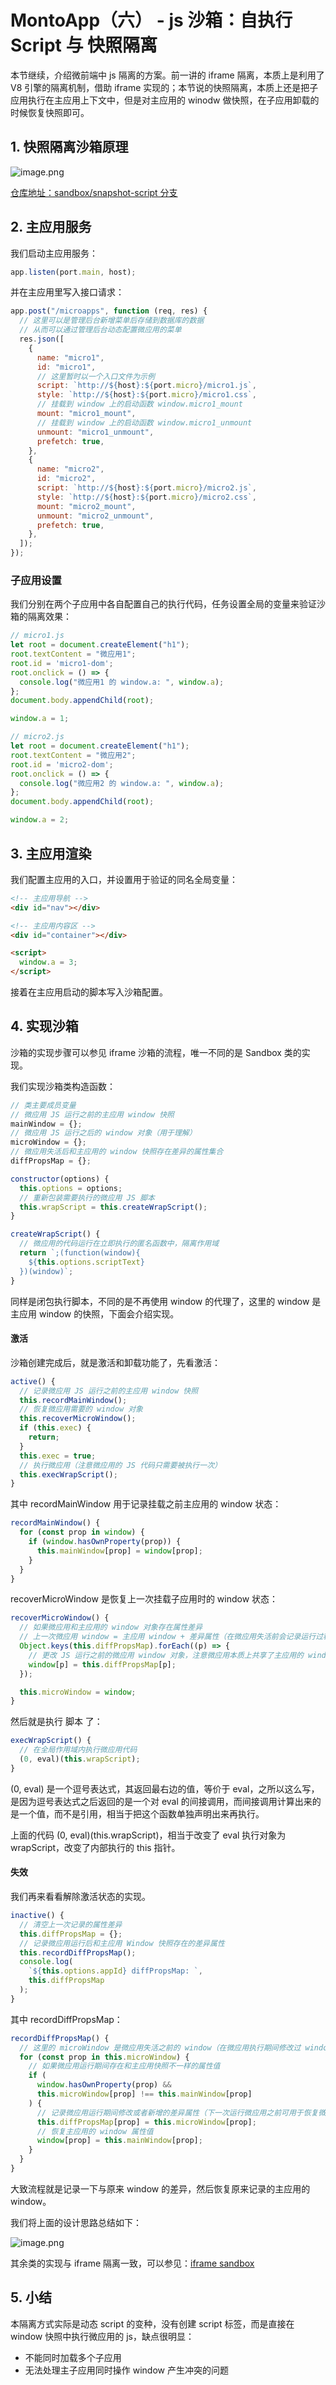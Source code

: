 # MontoApp（六） - js 沙箱：自执行 Script 与 快照隔离

本节继续，介绍微前端中 js 隔离的方案。前一讲的 iframe 隔离，本质上是利用了 V8 引擎的隔离机制，借助 iframe 实现的；本节说的快照隔离，本质上还是把子应用执行在主应用上下文中，但是对主应用的 winodw 做快照，在子应用卸载的时候恢复快照即可。

## 1. 快照隔离沙箱原理

![image.png](/images/2024-1-11/2024-1-11-1.png)

[仓库地址：sandbox/snapshot-script 分支](https://github.com/duheng1992/monto-app/tree/sandbox/snapshot-script)

## 2. 主应用服务

我们启动主应用服务：

```js
app.listen(port.main, host);
```
并在主应用里写入接口请求：

```js
app.post("/microapps", function (req, res) {
  // 这里可以是管理后台新增菜单后存储到数据库的数据
  // 从而可以通过管理后台动态配置微应用的菜单
  res.json([
    {
      name: "micro1",
      id: "micro1",
      // 这里暂时以一个入口文件为示例
      script: `http://${host}:${port.micro}/micro1.js`,
      style: `http://${host}:${port.micro}/micro1.css`,
      // 挂载到 window 上的启动函数 window.micro1_mount
      mount: "micro1_mount",
      // 挂载到 window 上的启动函数 window.micro1_unmount
      unmount: "micro1_unmount",
      prefetch: true,
    },
    {
      name: "micro2",
      id: "micro2",
      script: `http://${host}:${port.micro}/micro2.js`,
      style: `http://${host}:${port.micro}/micro2.css`,
      mount: "micro2_mount",
      unmount: "micro2_unmount",
      prefetch: true,
    },
  ]);
});
```

### 子应用设置

我们分别在两个子应用中各自配置自己的执行代码，任务设置全局的变量来验证沙箱的隔离效果：

```js
// micro1.js
let root = document.createElement("h1");
root.textContent = "微应用1";
root.id = 'micro1-dom';
root.onclick = () => {
  console.log("微应用1 的 window.a: ", window.a);
};
document.body.appendChild(root);

window.a = 1;

// micro2.js
let root = document.createElement("h1");
root.textContent = "微应用2";
root.id = 'micro2-dom';
root.onclick = () => {
  console.log("微应用2 的 window.a: ", window.a);
};
document.body.appendChild(root);

window.a = 2;
```

## 3. 主应用渲染

我们配置主应用的入口，并设置用于验证的同名全局变量：

```html
<!-- 主应用导航 -->
<div id="nav"></div>

<!-- 主应用内容区 -->
<div id="container"></div>

<script>
  window.a = 3;
</script>
```

接着在主应用启动的脚本写入沙箱配置。

## 4. 实现沙箱

沙箱的实现步骤可以参见 iframe 沙箱的流程，唯一不同的是 Sandbox 类的实现。

我们实现沙箱类构造函数：

```js
// 类主要成员变量
// 微应用 JS 运行之前的主应用 window 快照
mainWindow = {};
// 微应用 JS 运行之后的 window 对象（用于理解）
microWindow = {};
// 微应用失活后和主应用的 window 快照存在差异的属性集合
diffPropsMap = {};

constructor(options) {
  this.options = options;
  // 重新包装需要执行的微应用 JS 脚本
  this.wrapScript = this.createWrapScript();
}

createWrapScript() {
  // 微应用的代码运行在立即执行的匿名函数中，隔离作用域
  return `;(function(window){
    ${this.options.scriptText}
  })(window)`;
}
```

同样是闭包执行脚本，不同的是不再使用 window 的代理了，这里的 window 是主应用 window 的快照，下面会介绍实现。

#### 激活

沙箱创建完成后，就是激活和卸载功能了，先看激活：

```js
active() {
  // 记录微应用 JS 运行之前的主应用 window 快照
  this.recordMainWindow();
  // 恢复微应用需要的 window 对象
  this.recoverMicroWindow();
  if (this.exec) {
    return;
  }
  this.exec = true;
  // 执行微应用（注意微应用的 JS 代码只需要被执行一次）
  this.execWrapScript();
}
```

其中 recordMainWindow 用于记录挂载之前主应用的 window 状态：

```js
recordMainWindow() {
  for (const prop in window) {
    if (window.hasOwnProperty(prop)) {
      this.mainWindow[prop] = window[prop];
    }
  }
}
```

recoverMicroWindow 是恢复上一次挂载子应用时的 window 状态：

```js
recoverMicroWindow() {
  // 如果微应用和主应用的 window 对象存在属性差异
  // 上一次微应用 window = 主应用 window + 差异属性（在微应用失活前会记录运行过程中涉及到更改的 window 属性值，再次运行之前需要恢复修改的属性值）
  Object.keys(this.diffPropsMap).forEach((p) => {
    // 更改 JS 运行之前的微应用 window 对象，注意微应用本质上共享了主应用的 window 对象，因此一个时刻只能运行一个微应用
    window[p] = this.diffPropsMap[p];
  });

  this.microWindow = window;
}
```

然后就是执行 脚本 了：

```js
execWrapScript() {
  // 在全局作用域内执行微应用代码
  (0, eval)(this.wrapScript);
}
```

(0, eval) 是一个逗号表达式，其返回最右边的值，等价于 eval，之所以这么写，是因为逗号表达式之后返回的是一个对 eval 的间接调用，而间接调用计算出来的是一个值，而不是引用，相当于把这个函数单独声明出来再执行。

上面的代码 (0, eval)(this.wrapScript)，相当于改变了 eval 执行对象为 wrapScript，改变了内部执行的 this 指针。

#### 失效

我们再来看看解除激活状态的实现。

```js
inactive() {
  // 清空上一次记录的属性差异
  this.diffPropsMap = {};
  // 记录微应用运行后和主应用 Window 快照存在的差异属性
  this.recordDiffPropsMap();
  console.log(
    `${this.options.appId} diffPropsMap: `,
    this.diffPropsMap
  );
}
```

其中 recordDiffPropsMap：

```js
recordDiffPropsMap() {
  // 这里的 microWindow 是微应用失活之前的 window（在微应用执行期间修改过 window 属性的 window）
  for (const prop in this.microWindow) {
    // 如果微应用运行期间存在和主应用快照不一样的属性值
    if (
      window.hasOwnProperty(prop) &&
      this.microWindow[prop] !== this.mainWindow[prop]
    ) {
      // 记录微应用运行期间修改或者新增的差异属性（下一次运行微应用之前可用于恢复微应用这一次运行的 window 属性）
      this.diffPropsMap[prop] = this.microWindow[prop];
      // 恢复主应用的 window 属性值
      window[prop] = this.mainWindow[prop];
    }
  }
}
```

大致流程就是记录一下与原来 window 的差异，然后恢复原来记录的主应用的 window。

我们将上面的设计思路总结如下：

![image.png](/images/2024-1-11/2024-1-11-2.png)

其余类的实现与 iframe 隔离一致，可以参见：[iframe sandbox](/posts/monto-app-sandbox-webcomponents-iframe)

## 5. 小结

本隔离方式实际是动态 script 的变种，没有创建 script 标签，而是直接在 window 快照中执行微应用的 js，缺点很明显：

- 不能同时加载多个子应用
- 无法处理主子应用同时操作 window 产生冲突的问题

